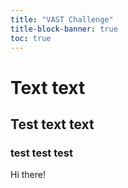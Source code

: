 ```yaml
---
title: "VAST Challenge"
title-block-banner: true
toc: true
---
```


# Text text

## Test text text

### test test test

Hi there!
